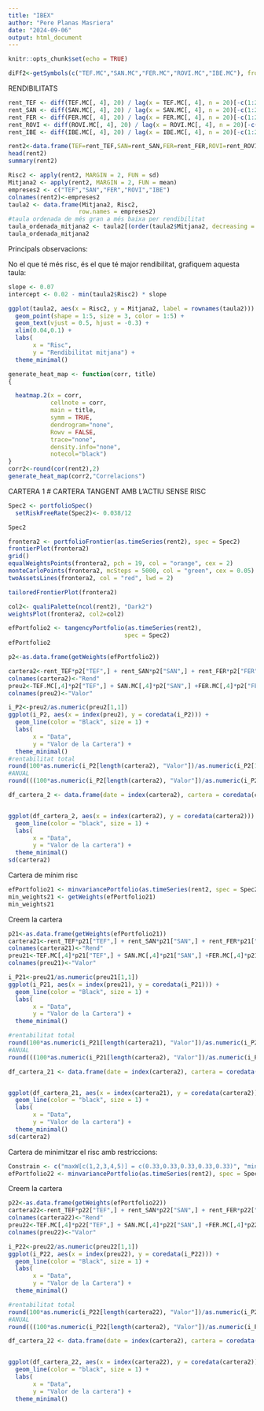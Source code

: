 ---
title: "IBEX"
author: "Pere Planas Masriera"
date: "2024-09-06"
output: html_document
---

```{r setup, include=FALSE}
knitr::opts_chunk$set(echo = TRUE)
```
```{r}
diFf2<-getSymbols(c("TEF.MC","SAN.MC","FER.MC","ROVI.MC","IBE.MC"), from="2021-01-01",to="2023-12-31")
```



RENDIBILITATS
```{r}
rent_TEF <- diff(TEF.MC[, 4], 20) / lag(x = TEF.MC[, 4], n = 20)[-c(1:20)]
rent_SAN <- diff(SAN.MC[, 4], 20) / lag(x = SAN.MC[, 4], n = 20)[-c(1:20)]
rent_FER <- diff(FER.MC[, 4], 20) / lag(x = FER.MC[, 4], n = 20)[-c(1:20)]
rent_ROVI <- diff(ROVI.MC[, 4], 20) / lag(x = ROVI.MC[, 4], n = 20)[-c(1:20)]
rent_IBE <- diff(IBE.MC[, 4], 20) / lag(x = IBE.MC[, 4], n = 20)[-c(1:20)]

rent2<-data.frame(TEF=rent_TEF,SAN=rent_SAN,FER=rent_FER,ROVI=rent_ROVI,IBE=rent_IBE)
head(rent2)
summary(rent2)

```


```{r}
Risc2 <- apply(rent2, MARGIN = 2, FUN = sd)
Mitjana2 <- apply(rent2, MARGIN = 2, FUN = mean)
empreses2 <- c("TEF","SAN","FER","ROVI","IBE")
colnames(rent2)<-empreses2
taula2 <- data.frame(Mitjana2, Risc2,
                    row.names = empreses2)
#taula ordenada de més gran a més baixa per rendibilitat
taula_ordenada_mitjana2 <- taula2[(order(taula2$Mitjana2, decreasing = TRUE)), ]
taula_ordenada_mitjana2
```
Principals observacions:

No el que té més risc, és el que té major rendibilitat, grafiquem aquesta taula:
```{r}
slope <- 0.07
intercept <- 0.02 - min(taula2$Risc2) * slope

ggplot(taula2, aes(x = Risc2, y = Mitjana2, label = rownames(taula2))) + 
  geom_point(shape = 1:5, size = 3, color = 1:5) +
  geom_text(vjust = 0.5, hjust = -0.3) + 
  xlim(0.04,0.1) + 
  labs(
       x = "Risc",
       y = "Rendibilitat mitjana") +
  theme_minimal()
```

```{r}
generate_heat_map <- function(corr, title)
{

  heatmap.2(x = corr,    
            cellnote = corr,   
            main = title,           
            symm = TRUE,            
            dendrogram="none",      
            Rowv = FALSE,           
            trace="none",           
            density.info="none",        
            notecol="black")          
}
corr2<-round(cor(rent2),2)
generate_heat_map(corr2,"Correlacions")
```


CARTERA 1 
# CARTERA TANGENT AMB L'ACTIU SENSE RISC

```{r}
Spec2 <- portfolioSpec()
  setRiskFreeRate(Spec2)<- 0.038/12

Spec2
```



```{r, echo = FALSE, warning= FALSE}
frontera2 <- portfolioFrontier(as.timeSeries(rent2), spec = Spec2)
frontierPlot(frontera2)
grid()
equalWeightsPoints(frontera2, pch = 19, col = "orange", cex = 2)
monteCarloPoints(frontera2, mcSteps = 5000, col = "green", cex = 0.05)
twoAssetsLines(frontera2, col = "red", lwd = 2)
```


```{r, echo = FALSE}
tailoredFrontierPlot(frontera2)

```

```{r}
col2<- qualiPalette(ncol(rent2), "Dark2")
weightsPlot(frontera2, col2=col2)
```

```{r}
efPortfolio2 <- tangencyPortfolio(as.timeSeries(rent2),
                                 spec = Spec2)
efPortfolio2
```

```{r, echo = FALSE}
p2<-as.data.frame(getWeights(efPortfolio2))

cartera2<-rent_TEF*p2["TEF",] + rent_SAN*p2["SAN",] + rent_FER*p2["FER",] + rent_ROVI*p2["ROVI",] + rent_IBE*p2["IBE",]  
colnames(cartera2)<-"Rend"
preu2<-TEF.MC[,4]*p2["TEF",] + SAN.MC[,4]*p2["SAN",] +FER.MC[,4]*p2["FER",] +IBE.MC[,4]*p2["IBE",] +ROVI.MC[,4]*p2["ROVI",] 
colnames(preu2)<-"Valor"

i_P2<-preu2/as.numeric(preu2[1,1])
ggplot(i_P2, aes(x = index(preu2), y = coredata(i_P2))) +
  geom_line(color = "Black", size = 1) + 
  labs(
       x = "Data",
       y = "Valor de la Cartera") +
  theme_minimal()
#rentabilitat total
round(100*as.numeric(i_P2[length(cartera2), "Valor"])/as.numeric(i_P2[1, "Valor"]) - 100, 2)
#ANUAL
round(((100*as.numeric(i_P2[length(cartera2), "Valor"])/as.numeric(i_P2[1, "Valor"])/100)^(1/(2024-2021)) * 100 - 100), 2)
```


```{r}
df_cartera_2 <- data.frame(date = index(cartera2), cartera = coredata(cartera2))


ggplot(df_cartera_2, aes(x = index(cartera2), y = coredata(cartera2))) +
  geom_line(color = "black", size = 1) + 
  labs(
       x = "Data",
       y = "Valor de la cartera") +
  theme_minimal()
sd(cartera2)

```


Cartera de mínim risc
```{r}
efPortfolio21 <- minvariancePortfolio(as.timeSeries(rent2, spec = Spec2))
min_weights21 <- getWeights(efPortfolio21)
min_weights21
```
Creem la cartera
```{r}
p21<-as.data.frame(getWeights(efPortfolio21))
cartera21<-rent_TEF*p21["TEF",] + rent_SAN*p21["SAN",] + rent_FER*p21["FER",] + rent_ROVI*p21["ROVI",] + rent_IBE*p21["IBE",]  
colnames(cartera21)<-"Rend"
preu21<-TEF.MC[,4]*p21["TEF",] + SAN.MC[,4]*p21["SAN",] +FER.MC[,4]*p21["FER",] +IBE.MC[,4]*p21["IBE",] +ROVI.MC[,4]*p21["ROVI",] 
colnames(preu21)<-"Valor"

i_P21<-preu21/as.numeric(preu21[1,1])
ggplot(i_P21, aes(x = index(preu21), y = coredata(i_P21))) +
  geom_line(color = "Black", size = 1) + 
  labs(
       x = "Data",
       y = "Valor de la Cartera") +
  theme_minimal()

```

```{r}
#rentabilitat total
round(100*as.numeric(i_P21[length(cartera21), "Valor"])/as.numeric(i_P21[1, "Valor"]) - 100, 2)
#ANUAL
round(((100*as.numeric(i_P21[length(cartera2), "Valor"])/as.numeric(i_P21[1, "Valor"])/100)^(1/(2024-2021)) * 100 - 100), 2)
```
```{r}
df_cartera_21 <- data.frame(date = index(cartera2), cartera = coredata(cartera2))


ggplot(df_cartera_21, aes(x = index(cartera21), y = coredata(cartera2))) +
  geom_line(color = "black", size = 1) + 
  labs(
       x = "Data",
       y = "Valor de la cartera") +
  theme_minimal()
sd(cartera2)
```



Cartera de minimitzar el risc amb restriccions:

```{r}
Constrain <- c("maxW[c(1,2,3,4,5)] = c(0.33,0.33,0.33,0.33,0.33)", "minW[c(1,2,3,4,5)] = c(0.05,0.05,0.05,0.05,0.05)", "sumW = 1")
efPortfolio22 <- minvariancePortfolio(as.timeSeries(rent2), spec = Spec2, Constrain)
```

Creem la cartera
```{r}
p22<-as.data.frame(getWeights(efPortfolio22))
cartera22<-rent_TEF*p22["TEF",] + rent_SAN*p22["SAN",] + rent_FER*p22["FER",] + rent_ROVI*p22["ROVI",] + rent_IBE*p22["IBE",]  
colnames(cartera22)<-"Rend"
preu22<-TEF.MC[,4]*p22["TEF",] + SAN.MC[,4]*p22["SAN",] +FER.MC[,4]*p22["FER",] +IBE.MC[,4]*p22["IBE",] +ROVI.MC[,4]*p22["ROVI",] 
colnames(preu22)<-"Valor"

i_P22<-preu22/as.numeric(preu22[1,1])
ggplot(i_P22, aes(x = index(preu22), y = coredata(i_P22))) +
  geom_line(color = "Black", size = 1) + 
  labs(
       x = "Data",
       y = "Valor de la Cartera") +
  theme_minimal()

```

```{r}
#rentabilitat total
round(100*as.numeric(i_P22[length(cartera22), "Valor"])/as.numeric(i_P22[1, "Valor"]) - 100, 2)
#ANUAL
round(((100*as.numeric(i_P22[length(cartera2), "Valor"])/as.numeric(i_P22[1, "Valor"])/100)^(1/(2024-2021)) * 100 - 100), 2)
```
```{r}
df_cartera_22 <- data.frame(date = index(cartera2), cartera = coredata(cartera2))


ggplot(df_cartera_22, aes(x = index(cartera22), y = coredata(cartera2))) +
  geom_line(color = "black", size = 1) + 
  labs(
       x = "Data",
       y = "Valor de la cartera") +
  theme_minimal()

```
